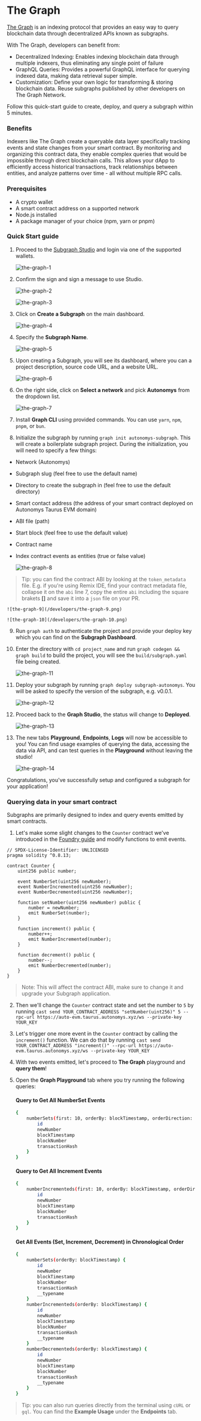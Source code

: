 # The Graph

[The Graph](https://thegraph.com/) is an indexing protocol that provides an easy way to query blockchain data through decentralized APIs known as subgraphs. 

With The Graph, developers can benefit from:
 - Decentralized Indexing: Enables indexing blockchain data through multiple indexers, thus eliminating any single point of failure
 - GraphQL Queries: Provides a powerful GraphQL interface for querying indexed data, making data retrieval super simple.
 - Customization: Define your own logic for transforming & storing blockchain data. Reuse subgraphs published by other developers on The Graph Network.

Follow this quick-start guide to create, deploy, and query a subgraph within 5 minutes.

### Benefits

Indexers like The Graph create a queryable data layer specifically tracking events and state changes from your smart contract. By monitoring and organizing this contract data, they enable complex queries that would be impossible through direct blockchain calls. This allows your dApp to efficiently access historical transactions, track relationships between entities, and analyze patterns over time - all without multiple RPC calls.

### Prerequisites

- A crypto wallet
- A smart contract address on a supported network
- Node.js⁠ installed
- A package manager of your choice (npm, yarn or pnpm)

### Quick Start guide

1. Proceed to the [Subgraph Studio](https://thegraph.com/studio) and login via one of the supported wallets.

    ![the-graph-1](/developers/the-graph-1.png)

2. Confirm the sign and sign a message to use Studio.

    ![the-graph-2](/developers/the-graph-2.png)

    ![the-graph-3](/developers/the-graph-3.png)

3. Click on **Create a Subgraph** on the main dashboard.

    ![the-graph-4](/developers/the-graph-4.png)

4. Specify the **Subgraph Name**.

    ![the-graph-5](/developers/the-graph-5.png)

5. Upon creating a Subgraph, you will see its dashboard, where you can a project description, source code URL, and a website URL.

    ![the-graph-6](/developers/the-graph-6.png)

6. On the right side, click on **Select a network** and pick **Autonomys** from the dropdown list. 

    ![the-graph-7](/developers/the-graph-7.png)

7. Install **Graph CLI** using provided commands. You can use `yarn`, `npm`, `pnpm`, or `bun`. 

8. Initialize the subgraph by running `graph init autonomys-subgraph`. This will create a boilerplate subgraph project. 
During the initialization, you will need to specify a few things:
- Network (Autonomys)
- Subgraph slug (feel free to use the default name)
- Directory to create the subgraph in (feel free to use the default directory)
- Smart contact address (the address of your smart contract deployed on Autonomys Taurus EVM domain)
- ABI file (path)
- Start block (feel free to use the default value)
- Contract name
- Index contract events as entities (true or false value)

     ![the-graph-8](/developers/the-graph-8.png)

> Tip: you can find the contract ABI by looking at the `token_metadata` file. 
E.g. if you're using Remix IDE, find your contract metadata file, collapse it on the `abi` line 7, copy the entire `abi` including the square brakets **[]** and save it into a `json` file on your PR. 

    ![the-graph-9](/developers/the-graph-9.png)

    ![the-graph-10](/developers/the-graph-10.png)

9. Run `graph auth` to authenticate the project and provide your deploy key which you can find on the **Subgraph Dashboard**.

10. Enter the directory with `cd project_name` and run `graph codegen && graph build` to build the project, you will see the `build/subgraph.yaml` file being created.  

    ![the-graph-11](/developers/the-graph-11.png)

11. Deploy your subgraph by running `graph deploy subgraph-autonomys`. You will be asked to specify the version of the subgraph, e.g. v0.0.1. 

    ![the-graph-12](/developers/the-graph-12.png)

12. Proceed back to the **Graph Studio**, the status will change to **Deployed**. 

    ![the-graph-13](/developers/the-graph-13.png)

13. The new tabs **Playground**, **Endpoints**, **Logs** will now be accessible to you! You can find usage examples of querying the data, accessing the data via API, and can test queries in the **Playground** without leaving the studio!

    ![the-graph-14](/developers/the-graph-14.png)

Congratulations, you've successfully setup and configured a subgraph for your application! 

### Querying data in your smart contract

Subgraphs are primarily designed to index and query events emitted by smart contracts. 

1. Let's make some slight changes to the `Counter` contract we've introduced in the [Foundry guide](/evm/foundry.mdx) and modify functions to emit events. 


```solidity
// SPDX-License-Identifier: UNLICENSED
pragma solidity ^0.8.13;

contract Counter {
    uint256 public number;
    
    event NumberSet(uint256 newNumber);
    event NumberIncremented(uint256 newNumber);
    event NumberDecremented(uint256 newNumber);
    
    function setNumber(uint256 newNumber) public {
        number = newNumber;
        emit NumberSet(number);
    }
    
    function increment() public {
        number++;
        emit NumberIncremented(number);
    }
    
    function decrement() public {
        number--;
        emit NumberDecremented(number);
    }
}
```

> Note: This will affect the contract ABI, make sure to change it and upgrade your Subgraph application.

2. Then we'll change the `Counter` contract state and set the number to `5` by running `cast send YOUR_CONTRACT_ADDRESS "setNumber(uint256)" 5 --rpc-url https://auto-evm.taurus.autonomys.xyz/ws --private-key YOUR_KEY`

3. Let's trigger one more event in the `Counter` contract by calling the `increment()` function. We can do that by running `cast send YOUR_CONTRACT_ADDRESS "increment()" --rpc-url https://auto-evm.taurus.autonomys.xyz/ws --private-key YOUR_KEY`

4. With two events emitted, let's proceed to **The Graph** playground and **query them**!

5. Open the **Graph Playground** tab where you try running the following queries:

    #### Query to Get All NumberSet Events
    ```bash
    {
        numberSets(first: 10, orderBy: blockTimestamp, orderDirection: desc) {
            id
            newNumber
            blockTimestamp
            blockNumber
            transactionHash
        }
    }
    ```

    #### Query to Get All Increment Events

    ```bash
    {
        numberIncrementeds(first: 10, orderBy: blockTimestamp, orderDirection: desc) {
            id
            newNumber
            blockTimestamp
            blockNumber
            transactionHash
        }
    }
    ```

    #### Get All Events (Set, Increment, Decrement) in Chronological Order 

    ```bash
    {
        numberSets(orderBy: blockTimestamp) {
            id
            newNumber
            blockTimestamp
            blockNumber
            transactionHash
            __typename
        }
        numberIncrementeds(orderBy: blockTimestamp) {
            id
            newNumber
            blockTimestamp
            blockNumber
            transactionHash
            __typename
        }
        numberDecrementeds(orderBy: blockTimestamp) {
            id
            newNumber
            blockTimestamp
            blockNumber
            transactionHash
            __typename
        }
    }
    ```

> Tip: you can also run queries directly from the terminal using `cURL` or `gql`. You can find the **Example Usage** under the **Endpoints** tab. 

